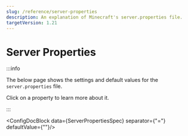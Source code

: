 ```yaml
---
slug: /reference/server-properties
description: An explanation of Minecraft's server.properties file.
targetVersion: 1.21
---
```


# Server Properties


:::info

The below page shows the settings and default values for the `server.properties` file.

Click on a property to learn more about it.

:::

<ConfigDocBlock data={ServerPropertiesSpec} separator={"="} defaultValue={""}/>

